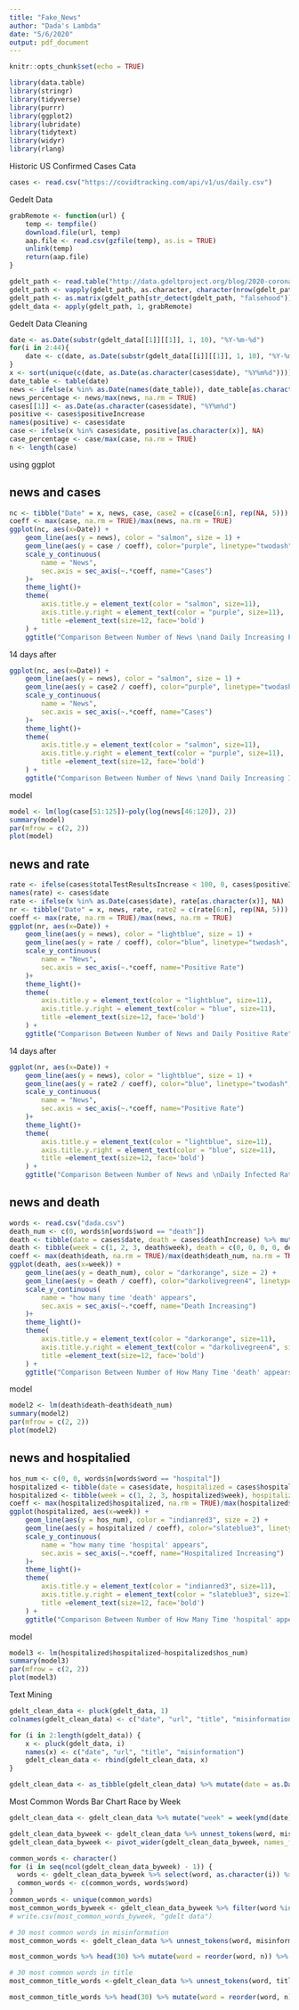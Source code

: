 ```yaml
---
title: "Fake_News"
author: "Dada's Lambda"
date: "5/6/2020"
output: pdf_document
---
```


```r
knitr::opts_chunk$set(echo = TRUE)
```

```r
library(data.table)
library(stringr)
library(tidyverse)
library(purrr)
library(ggplot2)
library(lubridate)
library(tidytext)
library(widyr)
library(rlang)
```

Historic US Confirmed Cases Cata
```r
cases <- read.csv("https://covidtracking.com/api/v1/us/daily.csv")
```

Gedelt Data
```r
grabRemote <- function(url) {
    temp <- tempfile()
    download.file(url, temp)
    aap.file <- read.csv(gzfile(temp), as.is = TRUE)
    unlink(temp)
    return(aap.file)
}

gdelt_path <- read.table("http://data.gdeltproject.org/blog/2020-coronavirus-narrative/live_onlinenews/MASTERFILELIST.TXT")
gdelt_path <- vapply(gdelt_path, as.character, character(nrow(gdelt_path)))
gdelt_path <- as.matrix(gdelt_path[str_detect(gdelt_path, "falsehood")])
gdelt_data <- apply(gdelt_path, 1, grabRemote)
```

Gedelt Data Cleaning
```r
date <- as.Date(substr(gdelt_data[[1]][[1]], 1, 10), "%Y-%m-%d")
for(i in 2:44){
    date <- c(date, as.Date(substr(gdelt_data[[i]][[1]], 1, 10), "%Y-%m-%d"))
}
x <- sort(unique(c(date, as.Date(as.character(cases$date), "%Y%m%d"))))
date_table <- table(date)
news <- ifelse(x %in% as.Date(names(date_table)), date_table[as.character(x)], NA)
news_percentage <- news/max(news, na.rm = TRUE)
cases[[1]] <- as.Date(as.character(cases$date), "%Y%m%d")
positive <- cases$positiveIncrease
names(positive) <- cases$date
case <- ifelse(x %in% cases$date, positive[as.character(x)], NA)
case_percentage <- case/max(case, na.rm = TRUE)
n <- length(case)
```


using ggplot

## news and cases

```r
nc <- tibble("Date" = x, news, case, case2 = c(case[6:n], rep(NA, 5)))
coeff <- max(case, na.rm = TRUE)/max(news, na.rm = TRUE)
ggplot(nc, aes(x=Date)) + 
    geom_line(aes(y = news), color = "salmon", size = 1) + 
    geom_line(aes(y = case / coeff), color="purple", linetype="twodash", size = 1)+
    scale_y_continuous(
        name = "News",
        sec.axis = sec_axis(~.*coeff, name="Cases")
    )+
    theme_light()+
    theme(
        axis.title.y = element_text(color = "salmon", size=11),
        axis.title.y.right = element_text(color = "purple", size=11),
        title =element_text(size=12, face='bold')
    ) +
    ggtitle("Comparison Between Number of News \nand Daily Increasing Positive Cases")
```

14 days after 
```r
ggplot(nc, aes(x=Date)) + 
    geom_line(aes(y = news), color = "salmon", size = 1) + 
    geom_line(aes(y = case2 / coeff), color="purple", linetype="twodash", size = 1)+
    scale_y_continuous(
        name = "News",
        sec.axis = sec_axis(~.*coeff, name="Cases")
    )+
    theme_light()+
    theme(
        axis.title.y = element_text(color = "salmon", size=11),
        axis.title.y.right = element_text(color = "purple", size=11),
        title =element_text(size=12, face='bold')
    ) +
    ggtitle("Comparison Between Number of News \nand Daily Increasing Infected Cases")
```

model
```r
model <- lm(log(case[51:125])~poly(log(news[46:120]), 2))
summary(model)
par(mfrow = c(2, 2))
plot(model)
```


## news and rate
```r
rate <- ifelse(cases$totalTestResultsIncrease < 100, 0, cases$positiveIncrease/cases$totalTestResultsIncrease)
names(rate) <- cases$date
rate <- ifelse(x %in% as.Date(cases$date), rate[as.character(x)], NA)
nr <- tibble("Date" = x, news, rate, rate2 = c(rate[6:n], rep(NA, 5)))
coeff <- max(rate, na.rm = TRUE)/max(news, na.rm = TRUE)
ggplot(nr, aes(x=Date)) + 
    geom_line(aes(y = news), color = "lightblue", size = 1) + 
    geom_line(aes(y = rate / coeff), color="blue", linetype="twodash", size = 1)+
    scale_y_continuous(
        name = "News",
        sec.axis = sec_axis(~.*coeff, name="Positive Rate")
    )+
    theme_light()+
    theme(
        axis.title.y = element_text(color = "lightblue", size=11),
        axis.title.y.right = element_text(color = "blue", size=11),
        title =element_text(size=12, face='bold')
    ) +
    ggtitle("Comparison Between Number of News and Daily Positive Rate")
```

14 days after
```r
ggplot(nr, aes(x=Date)) + 
    geom_line(aes(y = news), color = "lightblue", size = 1) + 
    geom_line(aes(y = rate2 / coeff), color="blue", linetype="twodash", size = 1)+
    scale_y_continuous(
        name = "News",
        sec.axis = sec_axis(~.*coeff, name="Positive Rate")
    )+
    theme_light()+
    theme(
        axis.title.y = element_text(color = "lightblue", size=11),
        axis.title.y.right = element_text(color = "blue", size=11),
        title =element_text(size=12, face='bold')
    ) +
    ggtitle("Comparison Between Number of News and \nDaily Infected Rate")

```

## news and death 
```r
words <- read.csv("dada.csv")
death_num <- c(0, words$n[words$word == "death"])
death <- tibble(date = cases$date, death = cases$deathIncrease) %>% mutate(week = week(ymd(as.Date(date)))) %>% group_by(week) %>% summarise(death = sum(death))
death <- tibble(week = c(1, 2, 3, death$week), death = c(0, 0, 0, 0, death$death[-1]), death_num)
coeff <- max(death$death, na.rm = TRUE)/max(death$death_num, na.rm = TRUE)
ggplot(death, aes(x=week)) + 
    geom_line(aes(y = death_num), color = "darkorange", size = 2) + 
    geom_line(aes(y = death / coeff), color="darkolivegreen4", linetype="twodash", size = 2)+
    scale_y_continuous(
        name = "how many time 'death' appears",
        sec.axis = sec_axis(~.*coeff, name="Death Increasing")
    )+
    theme_light()+
    theme(
        axis.title.y = element_text(color = "darkorange", size=11),
        axis.title.y.right = element_text(color = "darkolivegreen4", size=11),
        title =element_text(size=12, face='bold')
    ) +
    ggtitle("Comparison Between Number of How Many Time 'death' appears \nin The News and Weekly Increasing Death")

```

model
```r
model2 <- lm(death$death~death$death_num)
summary(model2)
par(mfrow = c(2, 2))
plot(model2)
```

## news and hospitalied
```r
hos_num <- c(0, 0, words$n[words$word == "hospital"])
hospitalized <- tibble(date = cases$date, hospitalized = cases$hospitalizedIncrease) %>% mutate(week = week(ymd(as.Date(date)))) %>% group_by(week) %>% summarise(hospitalized = sum(hospitalized))
hospitalized <- tibble(week = c(1, 2, 3, hospitalized$week), hospitalized = c(0, 0, 0, 0, hospitalized$hospitalized[-1]), hos_num)
coeff <- max(hospitalized$hospitalized, na.rm = TRUE)/max(hospitalized$hos_num, na.rm = TRUE)
ggplot(hospitalized, aes(x=week)) + 
    geom_line(aes(y = hos_num), color = "indianred3", size = 2) + 
    geom_line(aes(y = hospitalized / coeff), color="slateblue3", linetype="twodash", size = 2)+
    scale_y_continuous(
        name = "how many time 'hospital' appears",
        sec.axis = sec_axis(~.*coeff, name="Hospitalized Increasing")
    )+
    theme_light()+
    theme(
        axis.title.y = element_text(color = "indianred3", size=11),
        axis.title.y.right = element_text(color = "slateblue3", size=11),
        title =element_text(size=12, face='bold')
    ) +
    ggtitle("Comparison Between Number of How Many Time 'hospital' appears \nin The News and Weekly Increasing Hospitalized")
```

model
```r
model3 <- lm(hospitalized$hospitalized~hospitalized$hos_num)
summary(model3)
par(mfrow = c(2, 2))
plot(model3)
```

Text Mining
```r
gdelt_clean_data <- pluck(gdelt_data, 1)
colnames(gdelt_clean_data) <- c("date", "url", "title", "misinformation")

for (i in 2:length(gdelt_data)) {
    x <- pluck(gdelt_data, i)
    names(x) <- c("date", "url", "title", "misinformation")
    gdelt_clean_data <- rbind(gdelt_clean_data, x)
}

gdelt_clean_data <- as_tibble(gdelt_clean_data) %>% mutate(date = as.Date(substr(date, 1, 10), "%Y-%m-%d")) %>% arrange(date)
```

Most Common Words Bar Chart Race by Week
```r
gdelt_clean_data <- gdelt_clean_data %>% mutate("week" = week(ymd(date))) %>% select(date, week, url, title, misinformation)

gdelt_clean_data_byweek <- gdelt_clean_data %>% unnest_tokens(word, misinformation) %>% select(week, word) %>% group_by(week) %>% count(word) %>% anti_join(stop_words, "word") %>% arrange(week, desc(n))
gdelt_clean_data_byweek <- pivot_wider(gdelt_clean_data_byweek, names_from = "week", values_from = "n")

common_words <- character()
for (i in seq(ncol(gdelt_clean_data_byweek) - 1)) {
  words <- gdelt_clean_data_byweek %>% select(word, as.character(i)) %>% arrange(desc(!!rlang::sym(as.character(i)))) %>% head(20)
  common_words <- c(common_words, words$word)
}
common_words <- unique(common_words)
most_common_words_byweek <- gdelt_clean_data_byweek %>% filter(word %in% common_words)
# write.csv(most_common_words_byweek, "gdelt data")
```

```r
# 30 most common words in misinformation
most_common_words <- gdelt_clean_data %>% unnest_tokens(word, misinformation) %>% count(word, sort = TRUE) %>% anti_join(stop_words, "word")

most_common_words %>% head(30) %>% mutate(word = reorder(word, n)) %>% ggplot(aes(word, n)) + geom_col() + coord_flip() + labs(title = "Most Common 30 Words Appears in Misinformation")

# 30 most common words in title
most_common_title_words <-gdelt_clean_data %>% unnest_tokens(word, title) %>% count(word, sort = TRUE) %>% anti_join(stop_words, "word")

most_common_title_words %>% head(30) %>% mutate(word = reorder(word, n)) %>% ggplot(aes(word, n)) + geom_col() + coord_flip() + labs(title = "Most Common 30 Words Appears in Title")
```
